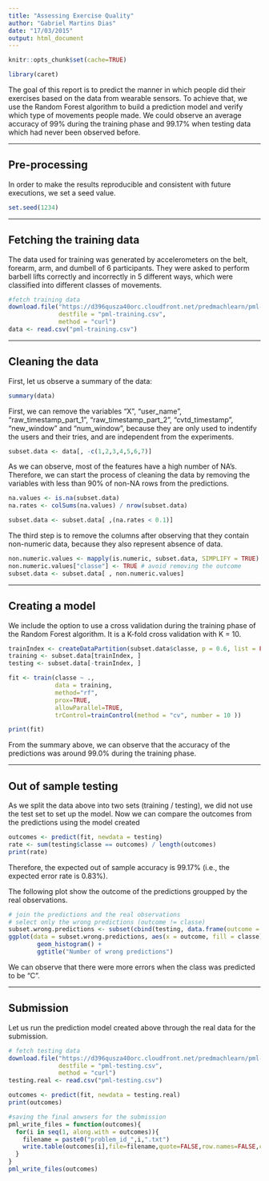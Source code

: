 ```yaml
---
title: "Assessing Exercise Quality"
author: "Gabriel Martins Dias"
date: "17/03/2015"
output: html_document
---
```


```r
knitr::opts_chunk$set(cache=TRUE)

library(caret)
```

The goal of this report is to predict the manner in which people did their 
exercises based on the data from wearable sensors.
To achieve that, we use the Random Forest algorithm to build a prediction 
model and verify which type of movements people made.
We could observe an average accuracy of $99\%$ during the training phase and
$99.17\%$ when testing data which had never been observed before.

***

## Pre-processing

In order to make the results reproducible and consistent with future executions, 
we set a seed value.

```r
set.seed(1234)
```

***

## Fetching the training data

The data used for training was generated by accelerometers on the belt, forearm, 
arm, and dumbell of 6 participants. 
They were asked to perform barbell lifts correctly and incorrectly in 5 
different ways, which were classified into different classes of movements.

```r
#fetch training data
download.file("https://d396qusza40orc.cloudfront.net/predmachlearn/pml-training.csv", 
              destfile = "pml-training.csv", 
              method = "curl")
data <- read.csv("pml-training.csv")
```

***

## Cleaning the data

First, let us observe a summary of the data:

```r
summary(data)
```

First, we can remove the variables "X", "user_name", "raw_timestamp_part_1",
"raw_timestamp_part_2", "cvtd_timestamp", "new_window" and "num_window", because 
they are only used to indentify the users and their tries, and are independent 
from the experiments.

```r
subset.data <- data[, -c(1,2,3,4,5,6,7)]
```

As we can observe, most of the features have a high number of NA's.
Therefore, we can start the process of cleaning the data by removing the 
variables with less than 90% of non-NA rows from the predictions.


```r
na.values <- is.na(subset.data)
na.rates <- colSums(na.values) / nrow(subset.data)

subset.data <- subset.data[ ,(na.rates < 0.1)]
```

The third step is to remove the columns after observing that they contain
non-numeric data, because they also represent absence of data.

```r
non.numeric.values <- mapply(is.numeric, subset.data, SIMPLIFY = TRUE)
non.numeric.values["classe"] <- TRUE # avoid removing the outcome
subset.data <- subset.data[ , non.numeric.values]
```

***

## Creating a model

We include the option to use a cross validation during the training phase of the Random Forest algorithm.
It is a K-fold cross validation with K = $10$.

```r
trainIndex <- createDataPartition(subset.data$classe, p = 0.6, list = FALSE)
training <- subset.data[trainIndex, ]
testing <- subset.data[-trainIndex, ]

fit <- train(classe ~ ., 
             data = training, 
             method="rf",
             prox=TRUE,
             allowParallel=TRUE, 
             trControl=trainControl(method = "cv", number = 10 ))

print(fit)
```

From the summary above, we can observe that the accuracy of the predictions was 
around $99.0\%$ during the training phase.

***

## Out of sample testing

As we split the data above into two sets (training / testing), we did not use
the test set to set up the model.
Now we can compare the outcomes from the predictions using the model created

```r
outcomes <- predict(fit, newdata = testing)
rate <- sum(testing$classe == outcomes) / length(outcomes)
print(rate)
```

Therefore, the expected out of sample accuracy is $99.17\%$ (i.e., the expected error 
rate is $0.83\%$). 

The following plot show the outcome of the predictions groupped by the real observations.

```r
# join the predictions and the real observations
# select only the wrong predictions (outcome != classe)
subset.wrong.predictions <- subset(cbind(testing, data.frame(outcome = outcomes)), outcome != classe)
ggplot(data = subset.wrong.predictions, aes(x = outcome, fill = classe)) +
        geom_histogram() + 
        ggtitle("Number of wrong predictions")
```

We can observe that there were more errors when the class was predicted to be "C". 

***

## Submission

Let us run the prediction model created above through the real data for the submission.

```r
# fetch testing data
download.file("https://d396qusza40orc.cloudfront.net/predmachlearn/pml-testing.csv", 
              destfile = "pml-testing.csv", 
              method = "curl")
testing.real <- read.csv("pml-testing.csv")

outcomes <- predict(fit, newdata = testing.real)
print(outcomes)

```

```r
#saving the final anwsers for the submission
pml_write_files = function(outcomes){
  for(i in seq(1, along.with = outcomes)){
    filename = paste0("problem_id_",i,".txt")
    write.table(outcomes[i],file=filename,quote=FALSE,row.names=FALSE,col.names=FALSE)
  }
}
pml_write_files(outcomes)
```